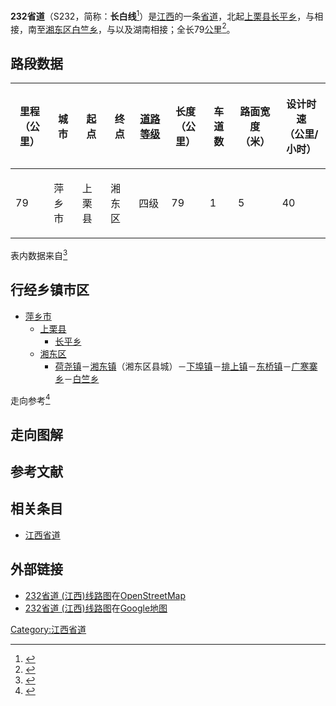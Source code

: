 {{中国省道信息框
|附加头部图片=
|省=江西
|省道编号=232
|起点=[[萍乡市|萍乡市]][[上栗县|上栗县]][[长平乡|长平乡]]
|终点=萍乡市[[湘东区|湘东区]][[白竺乡|白竺乡]]
|最近通车日期=
|规划总长度=79
}}

'''232省道'''（S232，简称：'''长白线'''<ref>{{Cite web |url=http://px.jxnews.com.cn/system/2014/03/25/013008095.shtml |title=萍乡湘东：关于S232长白线南岗口桥限载限宽的通告 |accessdate=2014-05-11 |archive-date=2019-11-03 |archive-url=https://web.archive.org/web/20191103142605/http://px.jxnews.com.cn/system/2014/03/25/013008095.shtml |dead-url=no }}</ref>）是[[江西|江西]]的一条[[省道|省道]]，北起[[上栗县|上栗县]][[长平乡|长平乡]]，与{{中国省道名|231|P=江西}}相接，南至[[湘东区|湘东区]][[白竺乡|白竺乡]]，与{{中国国道名|319}}以及湖南{{中国省道名|315|P=湖南}}相接；全长79[[公里|公里]]<ref>{{Cite web|url=http://111.75.200.5:8008/JXJT/gfzs/GFZSAction.do?method=BSZNInfo&BSZN_ID=863|title=江西省干线公路路线走向表|accessdate=2014-02-19|work=江西省公众出行服务网|publisher=江西省交通运输厅|date=|deadurl=yes|archiveurl=https://web.archive.org/web/20140225094421/http://111.75.200.5:8008/JXJT/gfzs/GFZSAction.do?method=BSZNInfo&BSZN_ID=863|archivedate=2014-02-25}}</ref>。


== 路段数据 ==
{| class="wikitable"
|-
! 里程<br>（公里） !! 城市 !! 起点 !! 终点 !! [[中华人民共和国公路等级|道路等级]] !! 长度<br>（公里） !! 车道数 !! 路面宽度<br>（米） !! 设计时速<br>（公里/小时）
|-
|79
|萍乡市
|上栗县
|湘东区
|四级
|79
|1
|5
|40
|}
表内数据来自<ref>{{Cite web |url=http://www.zou114.com/gsgl/sd.asp?xl=S231360000 |title=江西上栗-六市:线路编号S231 |accessdate=2014-05-11 |archive-date=2016-03-04 |archive-url=https://web.archive.org/web/20160304192747/http://www.zou114.com/gsgl/sd.asp?xl=S231360000 |dead-url=no }}</ref>

== 行经乡镇市区 ==
* [[萍乡市|萍乡市]]
** [[上栗县|上栗县]]
*** [[长平乡|长平乡]]
** [[湘东区|湘东区]]
*** [[荷尧镇|荷尧镇]]－[[湘东镇|湘东镇]]（湘东区县城）－[[下埠镇|下埠镇]]－[[排上镇|排上镇]]－[[东桥镇_(萍乡市)|东桥镇]]－[[广寒寨乡|广寒寨乡]]－[[白竺乡|白竺乡]]

走向参考<ref>{{cite book |title=江西省军民两用交通地图册 |author=星球地图出版社 |year=2012 |publisher=星球地图出版社 |isbn=978-7-5471-0205-3}}</ref>

== 走向图解 ==

== 参考文献 ==
{{Reflist|colwidth=30em}}

== 相关条目 ==
*[[江西省道|江西省道]]

== 外部链接 ==
*[http://www.openstreetmap.org/browse/relation/3732596 232省道 (江西)线路图]在[[OpenStreetMap|OpenStreetMap]]
*[https://maps.google.com.hk/maps/ms?msa=0&msid=211255922918663196429.0004f916aa61cef79cfd7 232省道 (江西)线路图]{{Wayback|url=https://maps.google.com.hk/maps/ms?msa=0&msid=211255922918663196429.0004f916aa61cef79cfd7 |date=20140512215143 }}在[[Google地图|Google地图]]

{{江西省道}}

[[Category:江西省道|Category:江西省道]]